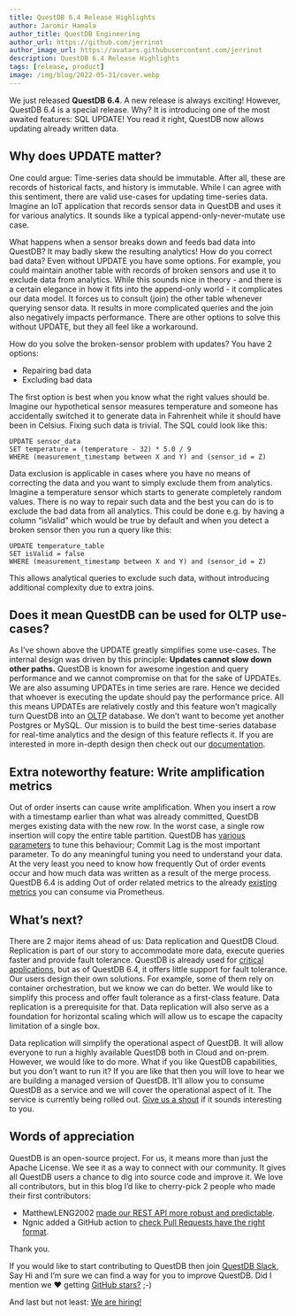 ```yaml
---
title: QuestDB 6.4 Release Highlights
author: Jaromir Hamala
author_title: QuestDB Engineering
author_url: https://github.com/jerrinot
author_image_url: https://avatars.githubusercontent.com/jerrinot
description: QuestDB 6.4 Release Highlights
tags: [release, product]
image: /img/blog/2022-05-31/cover.webp
---
```



<Banner
  alt="QuestDB 6.4 Release Highlights"
  height={800}
  src="/img/blog/2022-05-31/cover.webp"
  width={900}
/>

We just released **QuestDB 6.4**. A new release is always exciting! However,
QuestDB 6.4 is a special release. Why? It is introducing one of the most awaited
features: SQL UPDATE! You read it right, QuestDB now allows updating already
written data.

<!-- truncate -->

## Why does UPDATE matter?

One could argue: Time-series data should be immutable. After all, these are
records of historical facts, and history is immutable. While I can agree with
this sentiment, there are valid use-cases for updating time-series data. Imagine
an IoT application that records sensor data in QuestDB and uses it for various
analytics. It sounds like a typical append-only-never-mutate use case.

What happens when a sensor breaks down and feeds bad data into QuestDB? It may
badly skew the resulting analytics! How do you correct bad data? Even without
UPDATE you have some options. For example, you could maintain another table with
records of broken sensors and use it to exclude data from analytics. While this
sounds nice in theory - and there is a certain elegance in how it fits into the
append-only world - it complicates our data model. It forces us to consult
(join) the other table whenever querying sensor data. It results in more
complicated queries and the join also negatively impacts performance. There are
other options to solve this without UPDATE, but they all feel like a workaround.

How do you solve the broken-sensor problem with updates? You have 2 options:

- Repairing bad data
- Excluding bad data

The first option is best when you know what the right values should be. Imagine
our hypothetical sensor measures temperature and someone has accidentally
switched it to generate data in Fahrenheit while it should have been in Celsius.
Fixing such data is trivial. The SQL could look like this:

```questdb-sql
UPDATE sensor_data
SET temperature = (temperature - 32) * 5.0 / 9
WHERE (measurement_timestamp between X and Y) and (sensor_id = Z)
```

Data exclusion is applicable in cases where you have no means of correcting the
data and you want to simply exclude them from analytics. Imagine a temperature
sensor which starts to generate completely random values. There is no way to
repair such data and the best you can do is to exclude the bad data from all
analytics. This could be done e.g. by having a column “isValid” which would be
true by default and when you detect a broken sensor then you run a query like
this:

```questdb-sql
UPDATE temperature_table
SET isValid = false
WHERE (measurement_timestamp between X and Y) and (sensor_id = Z)
```

This allows analytical queries to exclude such data, without introducing
additional complexity due to extra joins.

## Does it mean QuestDB can be used for OLTP use-cases?

As I’ve shown above the UPDATE greatly simplifies some use-cases. The internal
design was driven by this principle: **Updates cannot slow down other paths.**
QuestDB is known for awesome ingestion and query performance and we cannot
compromise on that for the sake of UPDATEs. We are also assuming UPDATEs in time
series are rare. Hence we decided that whoever is executing the update should
pay the performance price. All this means UPDATEs are relatively costly and this
feature won’t magically turn QuestDB into an
[OLTP](https://en.wikipedia.org/wiki/Online_transaction_processing) database. We
don’t want to become yet another Postgres or MySQL. Our mission is to build the
best time-series database for real-time analytics and the design of this feature
reflects it. If you are interested in more in-depth design then check out our
[documentation](https://questdb.io/docs/guides/modifying-data).

## Extra noteworthy feature: Write amplification metrics

Out of order inserts can cause write amplification. When you insert a row with a
timestamp earlier than what was already committed, QuestDB merges existing data
with the new row. In the worst case, a single row insertion will copy the entire
table partition. QuestDB has
[various parameters](https://questdb.io/docs/guides/out-of-order-commit-lag/) to
tune this behaviour; Commit Lag is the most important parameter. To do any
meaningful tuning you need to understand your data. At the very least you need
to know how frequently Out of order events occur and how much data was written
as a result of the merge process. QuestDB 6.4 is adding Out of order related
metrics to the already
[existing metrics](https://questdb.io/docs/third-party-tools/prometheus) you can
consume via Prometheus.

## What’s next?

There are 2 major items ahead of us: Data replication and QuestDB Cloud.
Replication is part of our story to accommodate more data, execute queries
faster and provide fault tolerance. QuestDB is already used for
[critical applications](https://questdb.io/customers), but as of QuestDB 6.4, it
offers little support for fault tolerance. Our users design their own solutions.
For example, some of them rely on container orchestration, but we know we can do
better. We would like to simplify this process and offer fault tolerance as a
first-class feature. Data replication is a prerequisite for that. Data
replication will also serve as a foundation for horizontal scaling which will
allow us to escape the capacity limitation of a single box.

Data replication will simplify the operational aspect of QuestDB. It will allow
everyone to run a highly available QuestDB both in Cloud and on-prem. However,
we would like to do more. What if you like QuestDB capabilities, but you don’t
want to run it? If you are like that then you will love to hear we are building
a managed version of QuestDB. It’ll allow you to consume QuestDB as a service
and we will cover the operational aspect of it. The service is currently being
rolled out. [Give us a shout](https://questdb.io/cloud) if it sounds interesting
to you.

## Words of appreciation

QuestDB is an open-source project. For us, it means more than just the Apache
License. We see it as a way to connect with our community. It gives all QuestDB
users a chance to dig into source code and improve it. We love all contributors,
but in this blog I’d like to cherry-pick 2 people who made their first
contributors:

- MatthewLENG2002
  [made our REST API more robust and predictable](https://github.com/questdb/questdb/pull/2145).
- Ngnic added a GitHub action to
  [check Pull Requests have the right format](https://github.com/questdb/questdb/pull/2150).

Thank you.

If you would like to start contributing to QuestDB then join
[QuestDB Slack](https://slack.questdb.io/), Say Hi and I’m sure we can find a
way for you to improve QuestDB. Did I mention we ❤️ getting
[GitHub stars?](https://github.com/questdb/questdb) ;-)

And last but not least: [We are hiring!](https://questdb.io/careers)
